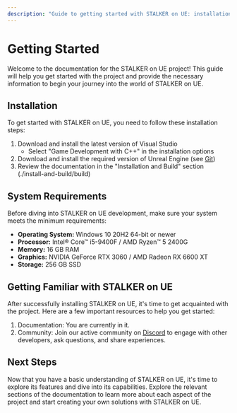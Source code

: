 ```yaml
---
description: "Guide to getting started with STALKER on UE: installation, system requirements, and project introduction for new developers."
---
```


# Getting Started

Welcome to the documentation for the STALKER on UE project! This guide will help you get started with the project and provide the necessary information to begin your journey into the world of STALKER on UE.

## Installation

To get started with STALKER on UE, you need to follow these installation steps:

1. Download and install the latest version of Visual Studio
    - Select "Game Development with C++" in the installation options
2. Download and install the required version of Unreal Engine (see [Git](https://git.s2ue.org/RedProjects/SonUE))
3. Review the documentation in the "Installation and Build" section (./install-and-build/build)

## System Requirements

Before diving into STALKER on UE development, make sure your system meets the minimum requirements:

- **Operating System:** Windows 10 20H2 64-bit or newer
- **Processor:** Intel® Core™ i5-9400F / AMD Ryzen™ 5 2400G
- **Memory:** 16 GB RAM
- **Graphics:** NVIDIA GeForce RTX 3060 / AMD Radeon RX 6600 XT
- **Storage:** 256 GB SSD

## Getting Familiar with STALKER on UE

After successfully installing STALKER on UE, it's time to get acquainted with the project. Here are a few important resources to help you get started:

1. Documentation: You are currently in it.
2. Community: Join our active community on [Discord](https://discord.gg/red-projects-530968529311367178) to engage with other developers, ask questions, and share experiences.

## Next Steps

Now that you have a basic understanding of STALKER on UE, it's time to explore its features and dive into its capabilities. Explore the relevant sections of the documentation to learn more about each aspect of the project and start creating your own solutions with STALKER on UE.
